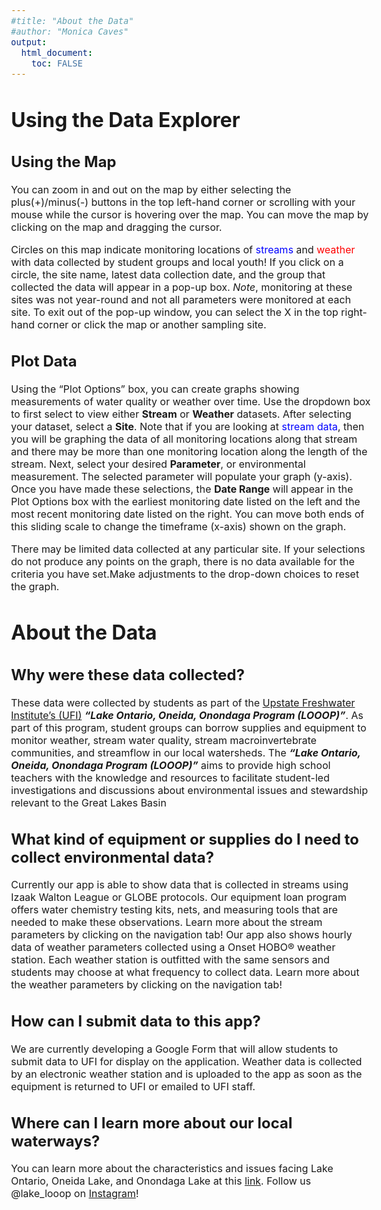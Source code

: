 ```yaml
---
#title: "About the Data"
#author: "Monica Caves"
output: 
  html_document:
    toc: FALSE
---
```

<style type = "text/css">
  body{
  font-size: 12pt;
  }
</style>
# Using the Data Explorer  
 

## Using the Map
You can zoom in and out on the map by either selecting the plus(+)/minus(-) buttons in the top left-hand corner or scrolling with your mouse while the cursor is hovering over the map. You can move the map by clicking on the map and dragging the cursor.  

Circles on this map indicate monitoring locations of <span style="color:blue">streams</span> and <span style="color:red">weather</span> with data collected by student groups and local youth! If you click on a circle, the site name, latest data collection date, and the group that collected the data will appear in a pop-up box. _Note_, monitoring at these sites was not year-round and not all parameters were monitored at each site. To exit out of the pop-up window, you can select the X in the top right-hand corner or click the map or another sampling site.  

## Plot Data
Using the "Plot Options" box, you can create graphs showing measurements of water quality or weather over time. Use the dropdown box to first select to view either **Stream** or **Weather** datasets. After selecting your dataset, select a **Site**. Note that if you are looking at <span style="color:blue">stream data</span>, then you will be graphing the data of all monitoring locations along that stream and there may be more than one monitoring location along the length of the stream. Next, select your desired **Parameter**, or environmental measurement. The selected parameter will populate your graph (y-axis). Once you have made these selections, the **Date Range** will appear in the Plot Options box with the earliest monitoring date listed on the left and the most recent monitoring date listed on the right. You can move both ends of this sliding scale to change the timeframe (x-axis) shown on the graph. 

There may be limited data collected at any particular site. If your selections do not produce any points on the graph, there is no data available for the criteria you have set.Make adjustments to the drop-down choices to reset the graph.  

# About the Data

## Why were these data collected?
These data were collected by students as part of the [Upstate Freshwater Institute's (UFI)](www.upstatefreshwater.org) _**"Lake Ontario, Oneida, Onondaga Program (LOOOP)"**_. As part of this program, student groups can borrow supplies and equipment to monitor weather, stream water quality, stream macroinvertebrate communities, and streamflow in our local watersheds. The _**"Lake Ontario, Oneida, Onondaga Program (LOOOP)"**_ aims to provide high school teachers with the knowledge and resources to facilitate student-led investigations and discussions about environmental issues and stewardship relevant to the Great Lakes Basin

## What kind of equipment or supplies do I need to collect environmental data?
Currently our app is able to show data that is collected in streams using Izaak Walton League or GLOBE protocols. Our equipment loan program offers water chemistry testing kits, nets, and measuring tools that are needed to make these observations. Learn more about the stream parameters by clicking on the navigation tab! Our app also shows hourly data of weather parameters collected using a Onset HOBO® weather station. Each weather station is outfitted with the same sensors and students may choose at what frequency to collect data. Learn more about the weather parameters by clicking on the navigation tab!

## How can I submit data to this app?
We are currently developing a Google Form that will allow students to submit data to UFI for display on the application. Weather data is collected by an electronic weather station and is uploaded to the app as soon as the equipment is returned to UFI or emailed to UFI staff.

## Where can I learn more about our local waterways?
You can learn more about the characteristics and issues facing Lake Ontario, Oneida Lake, and Onondaga Lake at this [link](https://sites.google.com/view/looop-ufi/home).  Follow us @lake_looop on [Instagram](https://www.instagram.com/lake_looop/)!
